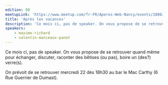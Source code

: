 ```yaml
---
edition: 88
meetupLink: 'https://www.meetup.com/fr-FR/Aperos-Web-Nancy/events/280638745/'
title: 'Après les vacances'
description: 'Ce mois ci, pas de speaker. On vous propose de se retrouver quand même pour échanger.'
speakers:
    - maxime-richard
    - valentin-manceaux-panot
---
```


Ce mois ci, pas de speaker. On vous propose de se retrouver quand même pour échanger, discuter, raconter des bêtises (ou pas), boire un (des?) verre(s).

On prévoit de se retrouver mercredi 22 dès 18h30 au bar le Mac Carthy (6 Rue Guerrier de Dumast).
